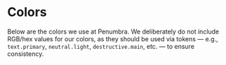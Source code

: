 
<Meta title="Colors" />

# Colors

Below are the colors we use at Penumbra. We deliberately do not include RGB/hex values for our colors, as they should be used via tokens — e.g., `text.primary`, `neutral.light`, `destructive.main`, etc. — to ensure consistency.

<Canvas of={ColorsStories.ColorGrid} />
